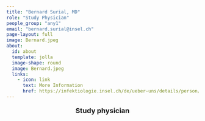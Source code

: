 ```yaml
---
title: "Bernard Surial, MD"
role: "Study Physician" 
people_group: "any1"
email: "bernard.surial@insel.ch"
page-layout: full
image: Bernard.jpeg
about: 
  id: about
  template: jolla
  image-shape: round
  image: Bernard.jpeg
  links:
    - icon: link
      text: More Information
      href: https://infektiologie.insel.ch/de/ueber-uns/details/person/detail/bernard-surial
---
```


<div style="text-align: center;">
  <p style="font-size: 18px; font-weight: bold;">Study physician</p>
</div>


